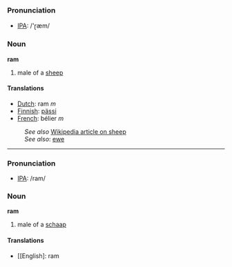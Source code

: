 === Pronunciation ===
*[[w:IPA|IPA]]: /'ɽæm/

=== Noun ===

'''ram'''

# male of a [[sheep]]

==== Translations ====
*[[Dutch]]: ram ''m''
*[[Finnish]]: [[pässi]]
*[[French]]: bélier ''m''


:''See also'' [[w:sheep|Wikipedia article on sheep]]
:''See also'': [[ewe]]

----

=== Pronunciation ===
*[[w:IPA|IPA]]: /ram/

=== Noun ===

'''ram'''

# male of a [[schaap]]

==== Translations ====
*[[English]: ram